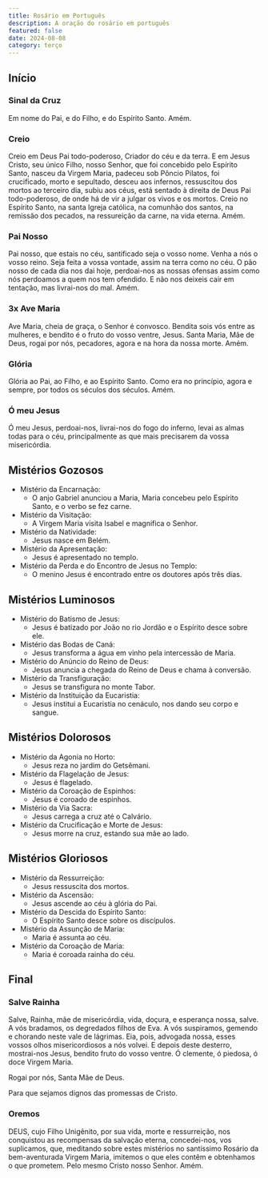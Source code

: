 ```yaml
---
title: Rosário em Português
description: A oração do rosário em português
featured: false
date: 2024-08-08
category: terço
---
```


## Início

### Sinal da Cruz

Em nome do Pai, e do Filho, e do Espírito Santo. Amém.

### Creio

Creio em Deus Pai todo-poderoso, Criador do céu e da terra. E em Jesus Cristo, seu único Filho, nosso Senhor, que foi concebido pelo Espírito Santo, nasceu da Virgem Maria, padeceu sob Pôncio Pilatos, foi crucificado, morto e sepultado, desceu aos infernos, ressuscitou dos mortos ao terceiro dia, subiu aos céus, está sentado à direita de Deus Pai todo-poderoso, de onde há de vir a julgar os vivos e os mortos. Creio no Espírito Santo, na santa Igreja católica, na comunhão dos santos, na remissão dos pecados, na ressureição da carne, na vida eterna. Amém.

### Pai Nosso

Pai nosso, que estais no céu, santificado seja o vosso nome. Venha a nós o vosso reino. Seja feita a vossa vontade, assim na terra como no céu. O pão nosso de cada dia nos dai hoje, perdoai-nos as nossas ofensas assim como nós perdoamos a quem nos tem ofendido. E não nos deixeis cair em tentação, mas livrai-nos do mal. Amém.

### 3x Ave Maria

Ave Maria, cheia de graça, o Senhor é convosco. Bendita sois vós entre as mulheres, e bendito é o fruto do vosso ventre, Jesus. Santa Maria, Mãe de Deus, rogai por nós, pecadores, agora e na hora da nossa morte. Amém.

### Glória

Glória ao Pai, ao Filho, e ao Espírito Santo. Como era no princípio, agora e sempre, por todos os séculos dos séculos. Amém.

### Ó meu Jesus

Ó meu Jesus, perdoai-nos, livrai-nos do fogo do inferno, levai as almas todas para o céu, principalmente as que mais precisarem da vossa misericórdia.

## Mistérios Gozosos

- Mistério da Encarnação:
  - O anjo Gabriel anunciou a Maria, Maria concebeu pelo Espírito Santo, e o verbo se fez carne.
- Mistério da Visitação:
  - A Virgem Maria visita Isabel e magnifica o Senhor.
- Mistério da Natividade:
  - Jesus nasce em Belém.
- Mistério da Apresentação:
  - Jesus é apresentado no templo.
- Mistério da Perda e do Encontro de Jesus no Templo:
  - O menino Jesus é encontrado entre os doutores após três dias.

## Mistérios Luminosos

- Mistério do Batismo de Jesus:
  - Jesus é batizado por João no rio Jordão e o Espírito desce sobre ele.
- Mistério das Bodas de Caná:
  - Jesus transforma a água em vinho pela intercessão de Maria.
- Mistério do Anúncio do Reino de Deus:
  - Jesus anuncia a chegada do Reino de Deus e chama à conversão.
- Mistério da Transfiguração:
  - Jesus se transfigura no monte Tabor.
- Mistério da Instituição da Eucaristia:
  - Jesus institui a Eucaristia no cenáculo, nos dando seu corpo e sangue.

## Mistérios Dolorosos

- Mistério da Agonia no Horto:
  - Jesus reza no jardim do Getsêmani.
- Mistério da Flagelação de Jesus:
  - Jesus é flagelado.
- Mistério da Coroação de Espinhos:
  - Jesus é coroado de espinhos.
- Mistério da Via Sacra:
  - Jesus carrega a cruz até o Calvário.
- Mistério da Crucificação e Morte de Jesus:
  - Jesus morre na cruz, estando sua mãe ao lado.

## Mistérios Gloriosos

- Mistério da Ressurreição:
  - Jesus ressuscita dos mortos.
- Mistério da Ascensão:
  - Jesus ascende ao céu à glória do Pai.
- Mistério da Descida do Espírito Santo:
  - O Espírito Santo desce sobre os discípulos.
- Mistério da Assunção de Maria:
  - Maria é assunta ao céu.
- Mistério da Coroação de Maria:
  - Maria é coroada rainha do céu.

## Final

### Salve Rainha

Salve, Rainha, mãe de misericórdia, vida, doçura, e esperança nossa, salve. A vós bradamos, os degredados filhos de Eva. A vós suspiramos, gemendo e chorando neste vale de lágrimas. Eia, pois, advogada nossa, esses vossos olhos misericordiosos a nós volvei. E depois deste desterro, mostrai-nos Jesus, bendito fruto do vosso ventre. Ó clemente, ó piedosa, ó doce Virgem Maria.

<span class="break" />

Rogai por nós, Santa Mãe de Deus.

Para que sejamos dignos das promessas de Cristo.

### Oremos

DEUS, cujo Filho Unigênito, por sua vida, morte e ressurreição, nos conquistou as recompensas da salvação eterna, concedei-nos, vos suplicamos, que, meditando sobre estes mistérios no santíssimo Rosário da bem-aventurada Virgem Maria, imitemos o que eles contêm e obtenhamos o que prometem. Pelo mesmo Cristo nosso Senhor. Amém.

